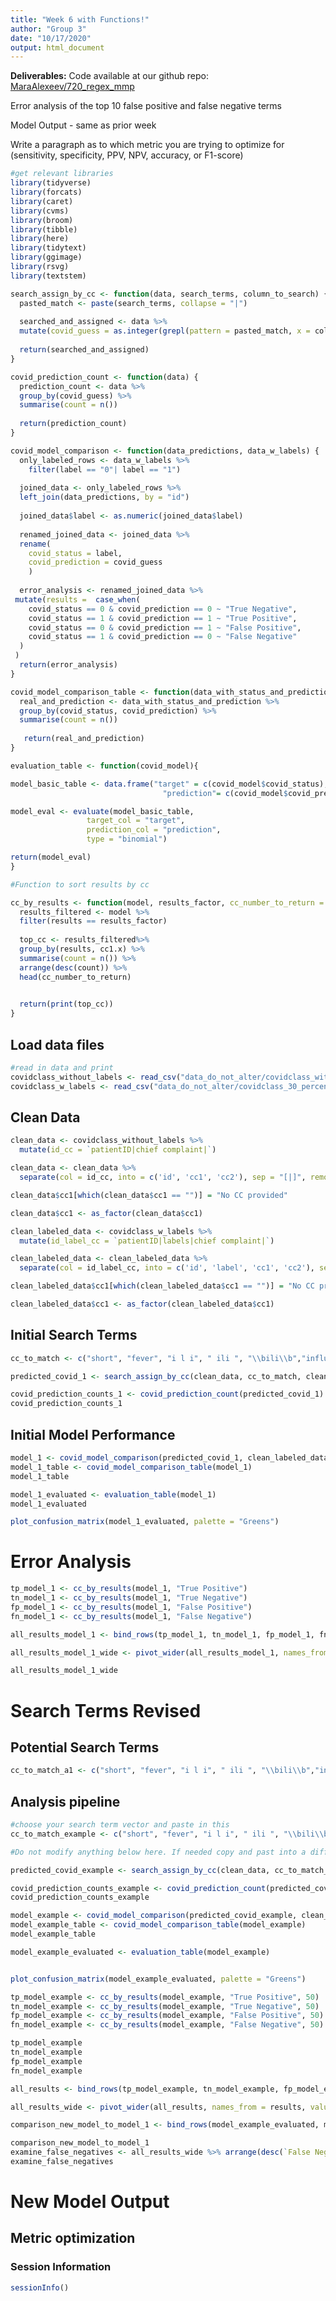 ```yaml
---
title: "Week 6 with Functions!"
author: "Group 3"
date: "10/17/2020"
output: html_document
---
```


**Deliverables:**
Code available at our github repo: [MaraAlexeev/720_regex_mmp](https://github.com/MaraAlexeev/720_regex_mmp)

Error analysis of the top 10 false positive and false negative terms

Model Output - same as prior week

Write a paragraph as to which metric you are trying to optimize for (sensitivity, specificity, PPV, NPV, accuracy, or F1-score)



```r
#get relevant libraries
library(tidyverse)
library(forcats)
library(caret)
library(cvms)
library(broom)    
library(tibble)   
library(here)
library(tidytext)
library(ggimage)
library(rsvg)
library(textstem)
```

```r

search_assign_by_cc <- function(data, search_terms, column_to_search) {
  pasted_match <- paste(search_terms, collapse = "|")
  
  searched_and_assigned <- data %>%
  mutate(covid_guess = as.integer(grepl(pattern = pasted_match, x = column_to_search, ignore.case = TRUE))) 
  
  return(searched_and_assigned)
}

covid_prediction_count <- function(data) {
  prediction_count <- data %>% 
  group_by(covid_guess) %>%
  summarise(count = n())
  
  return(prediction_count)
}

covid_model_comparison <- function(data_predictions, data_w_labels) {
  only_labeled_rows <- data_w_labels %>%
    filter(label == "0"| label == "1")
  
  joined_data <- only_labeled_rows %>%
  left_join(data_predictions, by = "id") 
  
  joined_data$label <- as.numeric(joined_data$label)
  
  renamed_joined_data <- joined_data %>% 
  rename(
    covid_status = label,
    covid_prediction = covid_guess
    )
  
  error_analysis <- renamed_joined_data %>%
 mutate(results =  case_when(
    covid_status == 0 & covid_prediction == 0 ~ "True Negative",
    covid_status == 1 & covid_prediction == 1 ~ "True Positive",
    covid_status == 0 & covid_prediction == 1 ~ "False Positive",
    covid_status == 1 & covid_prediction == 0 ~ "False Negative"
  )
 )
  return(error_analysis)
}

covid_model_comparison_table <- function(data_with_status_and_prediction){
  real_and_prediction <- data_with_status_and_prediction %>%
  group_by(covid_status, covid_prediction) %>%
  summarise(count = n())
  
   return(real_and_prediction)
}

evaluation_table <- function(covid_model){

model_basic_table <- data.frame("target" = c(covid_model$covid_status),
                                  "prediction"= c(covid_model$covid_prediction)) 

model_eval <- evaluate(model_basic_table,
                 target_col = "target",
                 prediction_col = "prediction",
                 type = "binomial")

return(model_eval)
}

#Function to sort results by cc

cc_by_results <- function(model, results_factor, cc_number_to_return = 10) {
  results_filtered <- model %>%
  filter(results == results_factor)
  
  top_cc <- results_filtered%>%
  group_by(results, cc1.x) %>%
  summarise(count = n()) %>% 
  arrange(desc(count)) %>%
  head(cc_number_to_return)
  

  return(print(top_cc))
}
```

## Load data files
```r
#read in data and print
covidclass_without_labels <- read_csv("data_do_not_alter/covidclass_without_labels.csv")
covidclass_w_labels <- read_csv("data_do_not_alter/covidclass_30_percent_labels.csv")
```

## Clean Data
```r

clean_data <- covidclass_without_labels %>%
  mutate(id_cc = `patientID|chief complaint|`) 

clean_data <- clean_data %>%
  separate(col = id_cc, into = c('id', 'cc1', 'cc2'), sep = "[|]", remove = F)

clean_data$cc1[which(clean_data$cc1 == "")] = "No CC provided"

clean_data$cc1 <- as_factor(clean_data$cc1)

clean_labeled_data <- covidclass_w_labels %>%
  mutate(id_label_cc = `patientID|labels|chief complaint|`) 

clean_labeled_data <- clean_labeled_data %>%
  separate(col = id_label_cc, into = c('id', 'label', 'cc1', 'cc2'), sep = "[|]", remove = F)

clean_labeled_data$cc1[which(clean_labeled_data$cc1 == "")] = "No CC provided"

clean_labeled_data$cc1 <- as_factor(clean_labeled_data$cc1)
```

## Initial Search Terms 
```r
cc_to_match <- c("short", "fever", "i l i", " ili ", "\\bili\\b","influe", "covid", "HYPOXIA", "DYSPNEA", "SOB", "cough", "DOE")

predicted_covid_1 <- search_assign_by_cc(clean_data, cc_to_match, clean_data$cc1)

covid_prediction_counts_1 <- covid_prediction_count(predicted_covid_1)
covid_prediction_counts_1
```

## Initial Model Performance
```r

model_1 <- covid_model_comparison(predicted_covid_1, clean_labeled_data)
model_1_table <- covid_model_comparison_table(model_1)
model_1_table
```

```r
model_1_evaluated <- evaluation_table(model_1)
model_1_evaluated

plot_confusion_matrix(model_1_evaluated, palette = "Greens")
```

# Error Analysis
```r

tp_model_1 <- cc_by_results(model_1, "True Positive")
tn_model_1 <- cc_by_results(model_1, "True Negative") 
fp_model_1 <- cc_by_results(model_1, "False Positive") 
fn_model_1 <- cc_by_results(model_1, "False Negative") 

all_results_model_1 <- bind_rows(tp_model_1, tn_model_1, fp_model_1, fn_model_1)

all_results_model_1_wide <- pivot_wider(all_results_model_1, names_from = results, values_from = count, values_fill = 0)

all_results_model_1_wide 
```
# Search Terms Revised

## Potential Search Terms

```r
cc_to_match_a1 <- c("short", "fever", "i l i", " ili ", "\\bili\\b","influe", "covid", "HYPOXIA", "DYSPNEA", "SOB", "cough", "DOE", "Flu-like symptoms", "chest pain", "hypoxemia", "body aches", "diarrhea", "weakness")


```

## Analysis pipeline

```r

#choose your search term vector and paste in this 
cc_to_match_example <- c("short", "fever", "i l i", " ili ", "\\bili\\b","influe", "covid", "HYPOXIA", "DYSPNEA", "SOB", "cough", "DOE", "Flu-like symptoms", "chest pain", "hypoxemia", "body aches", "weakness", "low pulse ox", "hypoxic", "respiratory distress", "lethargy")

#Do not modify anything below here. If needed copy and past into a different chunk and rename any object that has "example" in it to something else. 

predicted_covid_example <- search_assign_by_cc(clean_data, cc_to_match_example, clean_data$cc1)

covid_prediction_counts_example <- covid_prediction_count(predicted_covid_example)
covid_prediction_counts_example

model_example <- covid_model_comparison(predicted_covid_example, clean_labeled_data)
model_example_table <- covid_model_comparison_table(model_example)
model_example_table

model_example_evaluated <- evaluation_table(model_example)


plot_confusion_matrix(model_example_evaluated, palette = "Greens")

tp_model_example <- cc_by_results(model_example, "True Positive", 50)
tn_model_example <- cc_by_results(model_example, "True Negative", 50) 
fp_model_example <- cc_by_results(model_example, "False Positive", 50) 
fn_model_example <- cc_by_results(model_example, "False Negative", 50) 

tp_model_example 
tn_model_example  
fp_model_example 
fn_model_example 

all_results <- bind_rows(tp_model_example, tn_model_example, fp_model_example, fn_model_example)

all_results_wide <- pivot_wider(all_results, names_from = results, values_from = count, values_fill = 0)

comparison_new_model_to_model_1 <- bind_rows(model_example_evaluated, model_1_evaluated)

comparison_new_model_to_model_1
examine_false_negatives <- all_results_wide %>% arrange(desc(`False Negative`))
examine_false_negatives
```

# New Model Output

## Metric optimization

### Session Information
```r
sessionInfo()
```

